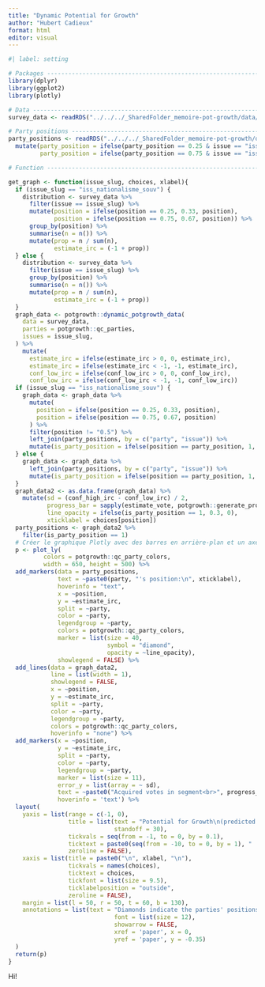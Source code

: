 ```yaml
---
title: "Dynamic Potential for Growth"
author: "Hubert Cadieux"
format: html
editor: visual
---
```


```r
#| label: setting

# Packages ----------------------------------------------------------------
library(dplyr)
library(ggplot2)
library(plotly)

# Data --------------------------------------------------------------------
survey_data <- readRDS("../../../_SharedFolder_memoire-pot-growth/data/marts/cpsa2024/survey_data.rds")

# Party positions ---------------------------------------------------------
party_positions <- readRDS("../../../_SharedFolder_memoire-pot-growth/data/marts/cpsa2024/party_positions.rds") %>% 
  mutate(party_position = ifelse(party_position == 0.25 & issue == "iss_nationalisme_souv", 0.33, party_position),
         party_position = ifelse(party_position == 0.75 & issue == "iss_nationalisme_souv", 0.67, party_position))

# Function -------------------------------------------------------------------

get_graph <- function(issue_slug, choices, xlabel){
  if (issue_slug == "iss_nationalisme_souv") {
    distribution <- survey_data %>%
      filter(issue == issue_slug) %>%
      mutate(position = ifelse(position == 0.25, 0.33, position),
             position = ifelse(position == 0.75, 0.67, position)) %>% 
      group_by(position) %>%
      summarise(n = n()) %>% 
      mutate(prop = n / sum(n),
             estimate_irc = (-1 + prop))
  } else {
    distribution <- survey_data %>%
      filter(issue == issue_slug) %>%
      group_by(position) %>%
      summarise(n = n()) %>% 
      mutate(prop = n / sum(n),
             estimate_irc = (-1 + prop))
  }
  graph_data <- potgrowth::dynamic_potgrowth_data(
    data = survey_data,
    parties = potgrowth::qc_parties,
    issues = issue_slug,
  ) %>%
    mutate(
      estimate_irc = ifelse(estimate_irc > 0, 0, estimate_irc),
      estimate_irc = ifelse(estimate_irc < -1, -1, estimate_irc),
      conf_low_irc = ifelse(conf_low_irc > 0, 0, conf_low_irc),
      conf_low_irc = ifelse(conf_low_irc < -1, -1, conf_low_irc))
  if (issue_slug == "iss_nationalisme_souv") {
    graph_data <- graph_data %>%
      mutate(
        position = ifelse(position == 0.25, 0.33, position),
        position = ifelse(position == 0.75, 0.67, position)
      ) %>%
      filter(position != "0.5") %>%
      left_join(party_positions, by = c("party", "issue")) %>%
      mutate(is_party_position = ifelse(position == party_position, 1, 0))
  } else {
    graph_data <- graph_data %>%
      left_join(party_positions, by = c("party", "issue")) %>%
      mutate(is_party_position = ifelse(position == party_position, 1, 0))
  }
  graph_data2 <- as.data.frame(graph_data) %>%
    mutate(sd = (conf_high_irc - conf_low_irc) / 2,
           progress_bar = sapply(estimate_vote, potgrowth::generate_progress_bar),
           line_opacity = ifelse(is_party_position == 1, 0.3, 0),
           xticklabel = choices[position])
  party_positions <- graph_data2 %>% 
    filter(is_party_position == 1)
  # Créer le graphique Plotly avec des barres en arrière-plan et un axe y secondaire
  p <- plot_ly(
          colors = potgrowth::qc_party_colors,
          width = 650, height = 500) %>% 
  add_markers(data = party_positions,
              text = ~paste0(party, "'s position:\n", xticklabel),
              hoverinfo = "text",
              x = ~position,
              y = ~estimate_irc,
              split = ~party,
              color = ~party,
              legendgroup = ~party,
              colors = potgrowth::qc_party_colors,
              marker = list(size = 40,
                            symbol = "diamond",
                            opacity = ~line_opacity),
              showlegend = FALSE) %>%
  add_lines(data = graph_data2,
            line = list(width = 1),
            showlegend = FALSE,
            x = ~position,
            y = ~estimate_irc,
            split = ~party,
            color = ~party,
            legendgroup = ~party,
            colors = potgrowth::qc_party_colors,
            hoverinfo = "none") %>% 
  add_markers(x = ~position,
              y = ~estimate_irc,
              split = ~party,
              color = ~party,
              legendgroup = ~party,
              marker = list(size = 11),
              error_y = list(array = ~ sd),
              text = ~paste0("Acquired votes in segment<br>", progress_bar),
              hoverinfo = 'text') %>% 
  layout(
    yaxis = list(range = c(-1, 0),
                 title = list(text = "Potential for Growth\n(predicted RCI of non-voters)",
                              standoff = 30),
                 tickvals = seq(from = -1, to = 0, by = 0.1),
                 ticktext = paste0(seq(from = -10, to = 0, by = 1), "   "),
                 zeroline = FALSE),
    xaxis = list(title = paste0("\n", xlabel, "\n"),
                 tickvals = names(choices),
                 ticktext = choices,
                 tickfont = list(size = 9.5),
                 ticklabelposition = "outside",
                 zeroline = FALSE),
    margin = list(l = 50, r = 50, t = 60, b = 130),
    annotations = list(text = "Diamonds indicate the parties' positions on the issue.<br>Data from 2022.",
                              font = list(size = 12),
                              showarrow = FALSE,
                              xref = 'paper', x = 0,
                              yref = 'paper', y = -0.35)
  )
  return(p)
}
```


Hi!

